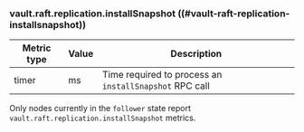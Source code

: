 ### vault.raft.replication.installSnapshot ((#vault-raft-replication-installsnapshot))

Metric type | Value | Description
----------- | ----- | -----------
timer       | ms    | Time required to process an `installSnapshot` RPC call

Only nodes currently in the `follower` state report
`vault.raft.replication.installSnapshot` metrics.